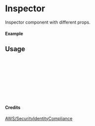 
<Meta of={Inspector} title="AWS/SecurityIdentityCompliance/Inspector" />

# Inspector

Inspector component with different props.

#### Example

<Canvas of={Inspector.Primary} />

## Usage

```ts
import { Inspector } from "yadl-ui";

const Example = () => {
  return (
      <Inspector />
  );
};

export default Example;
```

#### Credits
[AWS/SecurityIdentityCompliance](https://aws-icons.com/)
